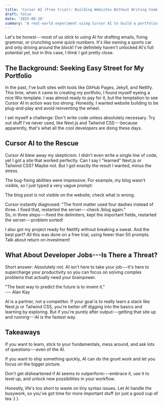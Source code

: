 ```yaml
---
title: 'Cursor AI (Free trial): Building Websites Without Writing Code'
draft: false
date: '2025-08-20'
summary: "A real-world experiment using Cursor AI to build a portfolio website without writing a single line of code. From Next.js setup to Netlify deployment, discover how AI can handle the grunt work while you focus on the bigger picture."
---
```


Let's be honest---most of us stick to using AI for drafting emails,
fixing grammar, or crunching some quick numbers. It's like owning a
sports car and only driving around the block! I've definitely haven't
unlocked AI's full potential yet, but in this case, I think I got pretty
close.

## The Background: Seeking Easy Street for My Portfolio

In the past, I've built sites with tools like GitHub Pages, Jekyll, and
Netlify. This time, when it came to creating my portfolio, I found
myself eyeing a nice Wix template. I was almost ready to pay for it, but
the temptation to see Cursor AI in action was too strong. Honestly, I
wanted website building to be plug-and-play and avoid reinventing the
wheel.

I set myself a challenge: Don't write code unless absolutely necessary.
Try out stuff I've never used, like Next.js and Tailwind CSS---because
apparently, that's what all the cool developers are doing these days.

## Cursor AI to the Rescue

Cursor AI blew away my skepticism. I didn't even write a single line of
code, yet I got a site that worked perfectly. Can I say I "learned"
Next.js or Tailwind CSS? Maybe not. But I got exactly the result I
wanted, minus the stress.

The bug-fixing abilities were impressive. For example, my blog wasn't
visible, so I just typed a very vague prompt:

The blog post is not visible on the website; check what is wrong.

Cursor instantly diagnosed: "The front matter used four dashes instead
of three. I fixed that, restarted the server---check /blog again."\
So, in three steps---fixed the delimiters, kept the important fields,
restarted the server---problem sorted!

I also got my project ready for Netlify without breaking a sweat. And
the best part? All this was done on a free trial, using fewer than 50
prompts. Talk about return on investment!

## What About Developer Jobs---Is There a Threat?

Short answer: Absolutely not. AI isn't here to take your job---it's here
to supercharge your productivity so you can focus on solving complex
problems that actually need your brainpower.

"The best way to predict the future is to invent it."\
--- Alan Kay

AI is a partner, not a competitor. If your goal is to really learn a
stack like Next.js or Tailwind CSS, you're better off digging into the
basics and learning by exploring. But if you're purely after
output---getting that site up and running---AI is the fastest way.

## Takeaways

If you want to learn, stick to your fundamentals, mess around, and ask
lots of questions---even of the AI.

If you want to ship something quickly, AI can do the grunt work and let
you focus on the bigger picture.

Don't get disheartened if AI seems to outperform---embrace it, use it to
level up, and unlock new possibilities in your workflow.

Honestly, life's too short to waste on tiny syntax issues. Let AI handle
the busywork, so you've got time for more important stuff (or just a
good cup of tea :) ).
